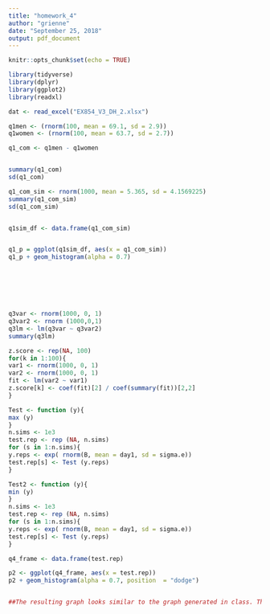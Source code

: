 ```yaml
---
title: "homework_4"
author: "grienne"
date: "September 25, 2018"
output: pdf_document
---
```


```r
knitr::opts_chunk$set(echo = TRUE)
```


```r

library(tidyverse)
library(dplyr)
library(ggplot2)
library(readxl)

dat <- read_excel("EX854_V3_DH_2.xlsx")


```


```r

q1men <- (rnorm(100, mean = 69.1, sd = 2.9))
q1women <- (rnorm(100, mean = 63.7, sd = 2.7))

q1_com <- q1men - q1women


summary(q1_com)
sd(q1_com)

q1_com_sim <- rnorm(1000, mean = 5.365, sd = 4.1569225)
summary(q1_com_sim)
sd(q1_com_sim)


q1sim_df <- data.frame(q1_com_sim)


q1_p = ggplot(q1sim_df, aes(x = q1_com_sim))
q1_p + geom_histogram(alpha = 0.7) 







```





```Question

```




```r

q3var <- rnorm(1000, 0, 1)
q3var2 <- rnorm (1000,0,1)
q3lm <- lm(q3var ~ q3var2)
summary(q3lm)

z.score <- rep(NA, 100)
for(k in 1:100){
var1 <- rnorm(1000, 0, 1)
var2 <- rnorm(1000, 0, 1)
fit <- lm(var2 ~ var1)
z.score[k] <- coef(fit)[2] / coef(summary(fit))[2,2]
}

```


```r

Test <- function (y){
max (y)
}
n.sims <- 1e3
test.rep <- rep (NA, n.sims)
for (s in 1:n.sims){
y.reps <- exp( rnorm(B, mean = day1, sd = sigma.e))
test.rep[s] <- Test (y.reps)
}

Test2 <- function (y){
min (y)
}
n.sims <- 1e3
test.rep <- rep (NA, n.sims)
for (s in 1:n.sims){
y.reps <- exp( rnorm(B, mean = day1, sd = sigma.e))
test.rep[s] <- Test (y.reps)
}

q4_frame <- data.frame(test.rep)

p2 <- ggplot(q4_frame, aes(x = test.rep))
p2 + geom_histogram(alpha = 0.7, position  = "dodge")


##The resulting graph looks similar to the graph generated in class. The graph in class was produced using les than 150 individuals, the graph generated here is produced with over 1000 suggesting that if the number of individuals was increased in the class graph the image would likely look similar. 
```
